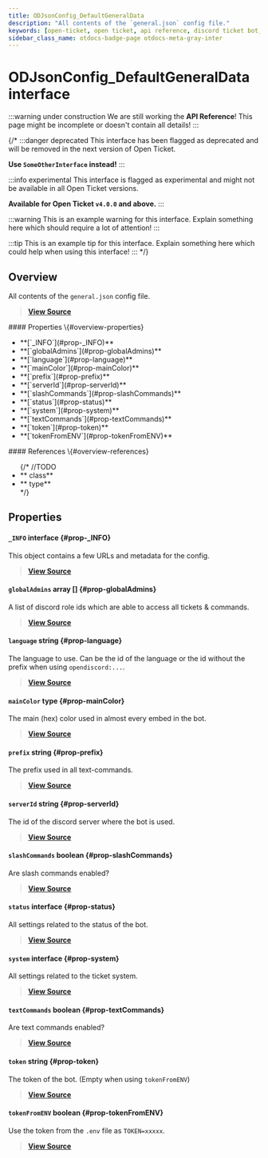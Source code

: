 ```yaml
---
title: ODJsonConfig_DefaultGeneralData
description: "All contents of the `general.json` config file."
keywords: [open-ticket, open ticket, api reference, discord ticket bot, interface]
sidebar_class_name: otdocs-badge-page otdocs-meta-gray-inter
---
```

<head>
    <link rel="apple-touch-icon" href="/img/logo_vertical.png"/>
</head>

# ODJsonConfig_DefaultGeneralData <M color="gray">interface</M>

:::warning under construction
We are still working the **API Reference**! This page might be incomplete or doesn't contain all details!
:::

{/*
:::danger deprecated
This interface has been flagged as deprecated and will be removed in the next version of Open Ticket.

**Use `SomeOtherInterface` instead!**
:::

:::info experimental
This interface is flagged as experimental and might not be available in all Open Ticket versions.

**Available for Open Ticket `v4.0.0` and above.**
:::

:::warning
This is an example warning for this interface. Explain something here which should require a lot of attention!
:::

:::tip
This is an example tip for this interface. Explain something here which could help when using this interface!
:::
*/}

## Overview
All contents of the `general.json` config file.

> [**View Source**](https://otgithub.dj-dj.be/tree/main/src/core/api/defaults/config.ts#L212)

<FlexHorizontal>
<div style={{width:"50%"}} className="otdocs-flex-mobile-width">
    #### Properties \{#overview-properties}
    <ul>
        <li>**[`_INFO`](#prop-_INFO)**</li>
        <li>**[`globalAdmins`](#prop-globalAdmins)**</li>
        <li>**[`language`](#prop-language)**</li>
        <li>**[`mainColor`](#prop-mainColor)**</li>
        <li>**[`prefix`](#prop-prefix)**</li>
        <li>**[`serverId`](#prop-serverId)**</li>
        <li>**[`slashCommands`](#prop-slashCommands)**</li>
        <li>**[`status`](#prop-status)**</li>
        <li>**[`system`](#prop-system)**</li>
        <li>**[`textCommands`](#prop-textCommands)**</li>
        <li>**[`token`](#prop-token)**</li>
        <li>**[`tokenFromENV`](#prop-tokenFromENV)**</li>
    </ul>
</div>
<div style={{width:"50%"}} className="otdocs-flex-mobile-width">
    #### References \{#overview-references}
    <ul>
        {/*
        //TODO
        <li>**<code><ApiUrl url="class:ODId" label="api.ODId"/></code> <M color="purple">class</M>**</li>
        <li>**<code><ApiUrl url="type:ODExampleType" label="api.ODExampleType"/></code> <M color="brown">type</M>**</li>
        */}
    </ul>
</div>
</FlexHorizontal>

## Properties
<Divider></Divider>
#### `_INFO` <M color="gray">interface</M> <ApiBlock><ApiUrl url="interface:ODJsonConfig_DefaultInfo" label="api.ODJsonConfig_DefaultInfo"/></ApiBlock> \{#prop-_INFO}
This object contains a few URLs and metadata for the config.

> [**View Source**](https://otgithub.dj-dj.be/tree/main/src/core/api/defaults/config.ts#L214)

<Divider></Divider>
#### `globalAdmins` <M color="pink">array</M> <ApiBlock><ApiUrl url="js:string" label="string"/>[]</ApiBlock> \{#prop-globalAdmins}
A list of discord role ids which are able to access all tickets & commands.

> [**View Source**](https://otgithub.dj-dj.be/tree/main/src/core/api/defaults/config.ts#L230)

<Divider></Divider>
#### `language` <M color="blue">string</M> <ApiBlock><ApiUrl url="js:string" label="string"/></ApiBlock> \{#prop-language}
The language to use. Can be the id of the language or the id without the prefix when using `opendiscord:...`.

> [**View Source**](https://otgithub.dj-dj.be/tree/main/src/core/api/defaults/config.ts#L224)

<Divider></Divider>
#### `mainColor` <M color="brown">type</M> <ApiBlock><ApiUrl url="https://discord.js.org/docs/packages/discord.js/main/ColorResolvable:TypeAlias" label="discord.ColorResolvable"/></ApiBlock> \{#prop-mainColor}
The main (hex) color used in almost every embed in the bot.

> [**View Source**](https://otgithub.dj-dj.be/tree/main/src/core/api/defaults/config.ts#L222)

<Divider></Divider>
#### `prefix` <M color="blue">string</M> <ApiBlock><ApiUrl url="js:string" label="string"/></ApiBlock> \{#prop-prefix}
The prefix used in all text-commands.

> [**View Source**](https://otgithub.dj-dj.be/tree/main/src/core/api/defaults/config.ts#L226)

<Divider></Divider>
#### `serverId` <M color="blue">string</M> <ApiBlock><ApiUrl url="js:string" label="string"/></ApiBlock> \{#prop-serverId}
The id of the discord server where the bot is used.

> [**View Source**](https://otgithub.dj-dj.be/tree/main/src/core/api/defaults/config.ts#L228)

<Divider></Divider>
#### `slashCommands` <M color="red">boolean</M> <ApiBlock><ApiUrl url="js:boolean" label="boolean"/></ApiBlock> \{#prop-slashCommands}
Are slash commands enabled?

> [**View Source**](https://otgithub.dj-dj.be/tree/main/src/core/api/defaults/config.ts#L233)

<Divider></Divider>
#### `status` <M color="gray">interface</M> <ApiBlock><ApiUrl url="interface:ODJsonConfig_DefaultStatusType" label="api.ODJsonConfig_DefaultStatusType"/></ApiBlock> \{#prop-status}
All settings related to the status of the bot.

> [**View Source**](https://otgithub.dj-dj.be/tree/main/src/core/api/defaults/config.ts#L238)

<Divider></Divider>
#### `system` <M color="gray">interface</M> <ApiBlock><ApiUrl url="interface:ODJsonConfig_DefaultSystem" label="api.ODJsonConfig_DefaultSystem"/></ApiBlock> \{#prop-system}
All settings related to the ticket system.

> [**View Source**](https://otgithub.dj-dj.be/tree/main/src/core/api/defaults/config.ts#L241)

<Divider></Divider>
#### `textCommands` <M color="red">boolean</M> <ApiBlock><ApiUrl url="js:boolean" label="boolean"/></ApiBlock> \{#prop-textCommands}
Are text commands enabled?

> [**View Source**](https://otgithub.dj-dj.be/tree/main/src/core/api/defaults/config.ts#L235)

<Divider></Divider>
#### `token` <M color="blue">string</M> <ApiBlock><ApiUrl url="js:string" label="string"/></ApiBlock> \{#prop-token}
The token of the bot. (Empty when using `tokenFromENV`)

> [**View Source**](https://otgithub.dj-dj.be/tree/main/src/core/api/defaults/config.ts#L217)

<Divider></Divider>
#### `tokenFromENV` <M color="red">boolean</M> <ApiBlock><ApiUrl url="js:boolean" label="boolean"/></ApiBlock> \{#prop-tokenFromENV}
Use the token from the `.env` file as `TOKEN=xxxxx`.

> [**View Source**](https://otgithub.dj-dj.be/tree/main/src/core/api/defaults/config.ts#L219)

<Divider></Divider>
